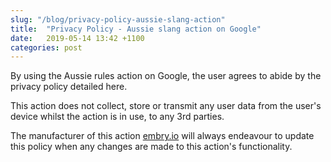 ```yaml
---
slug: "/blog/privacy-policy-aussie-slang-action"
title:  "Privacy Policy - Aussie slang action on Google"
date:   2019-05-14 13:42 +1100
categories: post
---
```


By using the Aussie rules action on Google, the user agrees to abide by the privacy policy detailed here.

This action does not collect, store or transmit any user data from the user's device whilst the action is in use, to any 3rd parties.

The manufacturer of this action [embry.io](http://embry.io) will always endeavour to update this policy when any changes are made to this action's functionality.